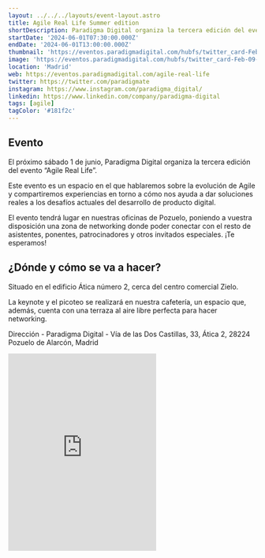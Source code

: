 ```yaml
---
layout: ../../../layouts/event-layout.astro
title: Agile Real Life Summer edition
shortDescription: Paradigma Digital organiza la tercera edición del evento “Agile Real Life” . Un espacio en el que hablaremos sobre la evolución de Agile y compartiremos experiencias en torno a cómo nos ayuda a dar soluciones reales a los desafíos actuales del desarrollo de producto digital.
startDate: '2024-06-01T07:30:00.000Z'
endDate: '2024-06-01T13:00:00.000Z'
thumbnail: 'https://eventos.paradigmadigital.com/hubfs/twitter_card-Feb-09-2023-08-13-44-1694-AM.jpg#keepProtocol'
image: 'https://eventos.paradigmadigital.com/hubfs/twitter_card-Feb-09-2023-08-13-44-1694-AM.jpg#keepProtocol'
location: 'Madrid'
web: https://eventos.paradigmadigital.com/agile-real-life
twitter: https://twitter.com/paradigmate
instagram: https://www.instagram.com/paradigma_digital/
linkedin: https://www.linkedin.com/company/paradigma-digital
tags: [agile]
tagColor: '#181f2c'
---
```


## Evento

El próximo sábado 1 de junio, Paradigma Digital organiza la tercera edición del evento “Agile Real Life”.

Este evento es un espacio en el que hablaremos sobre la evolución de Agile y compartiremos experiencias en torno a cómo nos ayuda a dar soluciones reales a los desafíos actuales del desarrollo de producto digital.

El evento tendrá lugar en nuestras oficinas de Pozuelo, poniendo a vuestra disposición una zona de networking donde poder conectar con el resto de asistentes, ponentes, patrocinadores y otros invitados especiales. ¡Te esperamos!

## ¿Dónde y cómo se va a hacer?

Situado en el edificio Ática número 2, cerca del centro comercial Zielo.

La keynote y el picoteo se realizará en nuestra cafetería, un espacio que, además, cuenta con una terraza al aire libre perfecta para hacer networking.

Dirección - Paradigma Digital - Vía de las Dos Castillas, 33, Ática 2, 28224 Pozuelo de Alarcón, Madrid

<iframe
  className="mt-4 w-full"
  height="400"
  src="https://www.google.com/maps/embed?pb=!1m18!1m12!1m3!1d738.3858286084245!2d-3.787166739272915!3d40.44035463071341!2m3!1f0!2f0!3f0!3m2!1i1024!2i768!4f13.1!3m3!1m2!1s0xd41865299e87fff%3A0xa123fd1fb9df0430!2sParadigma%20Digital!5e0!3m2!1ses!2ses!4v1664340079859!5m2!1ses!2ses"
  style="border:0;"
  allowfullscreen=""
  loading="lazy"
  aria-label="Paradigma Digital - Vía de las Dos Castillas, 33, Ática 2, 28224 Pozuelo de Alarcón, Madrid"
  referrerpolicy="no-referrer-when-downgrade"
></iframe>
